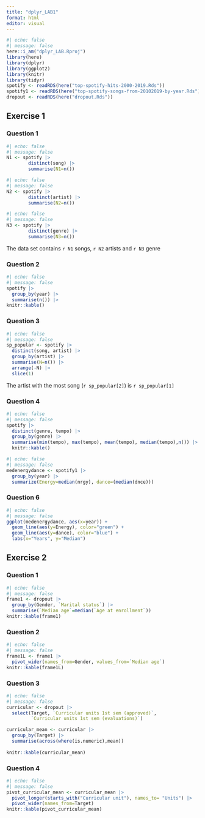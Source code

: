 ```yaml
---
title: "dplyr_LAB1"
format: html
editor: visual
---
```


```r
#| echo: false
#| message: false
here::i_am("dplyr_LAB.Rproj")
library(here)
library(dplyr)
library(ggplot2)
library(knitr)
library(tidyr)
spotify <- readRDS(here("top-spotify-hits-2000-2019.Rds"))
spotify1 <- readRDS(here("top-spotify-songs-from-20102019-by-year.Rds"))
dropout <- readRDS(here("dropout.Rds"))
```

## Exercise 1

### Question 1

```r
#| echo: false
#| message: false
N1 <- spotify |>
        distinct(song) |>
        summarise(N1=n())
```

```r
#| echo: false
#| message: false
N2 <- spotify |>
        distinct(artist) |>
        summarise(N2=n())
```

```r
#| echo: false
#| message: false
N3 <- spotify |>
        distinct(genre) |>
        summarise(N3=n())
```

The data set contains `r N1` songs, `r N2` artists and `r N3` genre

### Question 2

```r
#| echo: false
#| message: false
spotify |>
  group_by(year) |>
  summarise(n()) |>
knitr::kable()
```

### Question 3

```r
#| echo: false
#| message: false
sp_popular <- spotify |> 
  distinct(song, artist) |>
  group_by(artist) |>
  summarise(N=n()) |>
  arrange(-N) |>
  slice(1)
```

The artist with the most song (`r sp_popular[2]`) is `r sp_popular[1]`

### Question 4

```r
#| echo: false
#| message: false
spotify |>
  distinct(genre, tempo) |>
  group_by(genre) |>
  summarise(min(tempo), max(tempo), mean(tempo), median(tempo),n()) |>
  knitr::kable()
```

```r
#| echo: false
#| message: false
medenergydance <- spotify1 |>
  group_by(year) |>
  summarize(Energy=median(nrgy), dance=(median(dnce)))
```

### Question 6

```r
#| echo: false
#| message: false
ggplot(medenergydance, aes(x=year)) +
  geom_line(aes(y=Energy), color="green") +
  geom_line(aes(y=dance), color="blue") +
  labs(x="Years", y="Median")
```

## Exercise 2

### Question 1

```r
#| echo: false
#| message: false
frame1 <- dropout |>
  group_by(Gender, `Marital status`) |>
  summarise(`Median age`=median(`Age at enrollment`))
knitr::kable(frame1)
```

### Question 2

```r
#| echo: false
#| message: false
frame1L <- frame1 |>
  pivot_wider(names_from=Gender, values_from=`Median age`)
knitr::kable(frame1L)
```

### Question 3

```r
#| echo: false
#| message: false
curricular <- dropout |>
  select(Target, `Curricular units 1st sem (approved)`, 
         `Curricular units 1st sem (evaluations)`)

curricular_mean <- curricular |>
  group_by(Target) |>
  summarise(across(where(is.numeric),mean))
  
knitr::kable(curricular_mean)
```

### Question 4

```r
#| echo: false
#| message: false
pivot_curricular_mean <- curricular_mean |>
  pivot_longer(starts_with("Curricular unit"), names_to= "Units") |>
  pivot_wider(names_from=Target)
knitr::kable(pivot_curricular_mean)
```
